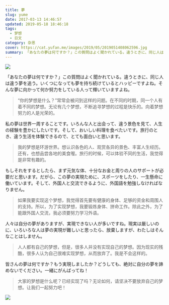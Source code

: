 ```yaml
---
title: 夢
slug: yume
date: 2017-03-13 14:46:57
updated: 2019-05-18 18:46:18
tags:
  - 梦想
  - 日文
category: 杂思
cover: https://cat.yufan.me/images/2019/05/2019051408062596.jpg
summary: 「あなたの夢は何ですか？」この質問はよく聞かれている。違うときに、同じ人は違う夢を追う。いくつになっても夢を持ち続けているとハッピーですよね。
---
```


![](https://cat.yufan.me/images/2019/05/2019051408021050.jpg)

「あなたの夢は何ですか？」この質問はよく聞かれている。違うときに、同じ人は違う夢を追う。いくつになっても夢を持ち続けているとハッピーですよね。そんな夢に向かって何か努力をしている人って輝いていますよね。

> “你的梦想是什么？”常常会被问到这样的问题。在不同的时期，同一个人有着不同的梦想。无论有几个梦想，不断追寻梦想的过程是快乐的。向着梦想努力的人是光荣的。

私の夢は世界一周することです。いろんな人と出会って、違う景色を見て、人生の経験を豊かにしたいです。そして、おいしい料理を食べたいです。旅行のとき、違う生活を体験できるので、とても面白いと思います。

> 我的梦想是环游世界。想认识各色的人、观赏各异的景色、丰富人生经历。还有，也想品尝各地的美食喔。旅行的时候，可以体验不同的生活，我觉得是非常有趣的。

もしそれをするとしたら、まず元気な体、十分なお金と周りの人のサポートが必要だと思います。だがら、この夢の実現ために、スポーツをしたり、一生懸命に働いています。そして、外国人と交流できるように、外国語を勉強しなければなりません。

> 如果我要实现这个梦想，我觉得首先要有健康的身体、足够的资金和周围人的支持。所以，为了实现梦想，我要锻炼身体、拼命工作。除此之外，为了能跟外国人交流，我必须要努力学习外语。

人々は自分の夢がありますが、実現できない人が多いですね。現実は厳しいのに、いろいろな人は夢の実現が難しいと思ったら、放棄しますが、わたしはそんなことはしません。

> 人人都有自己的梦想，但是，很多人并没有实现自己的梦想。因为现实的残酷，很多人认为自己很难实现梦想，从而放弃了。我是不会这样的。

皆さんの夢は何ですか？もう実現しましたか？どうしても、絶対に自分の夢を諦めないでください。一緒にがんばってね！

> 大家的梦想是什么呢？已经实现了吗？无论如何，请坚决不要放弃自己的梦想。让我们一起努力吧！

![](https://cat.yufan.me/images/2019/05/2019051408020581.jpg)
